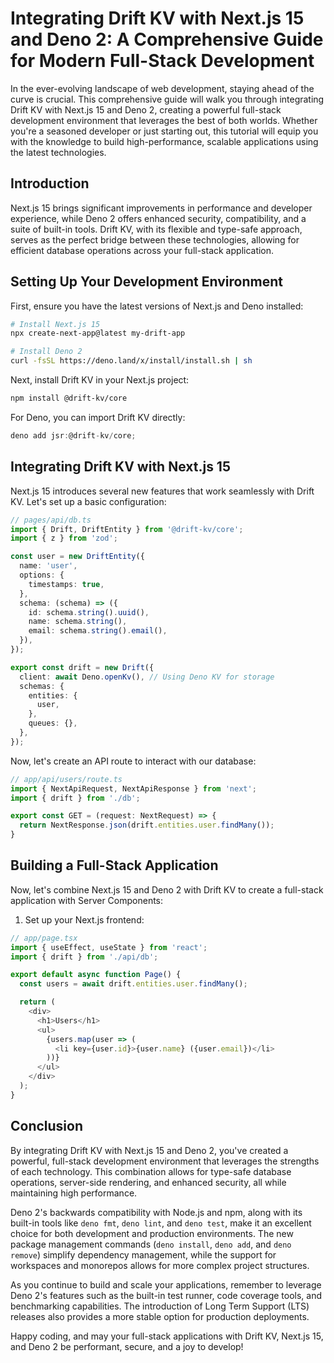 # Integrating Drift KV with Next.js 15 and Deno 2: A Comprehensive Guide for Modern Full-Stack Development

In the ever-evolving landscape of web development, staying ahead of the curve is crucial. This comprehensive guide will walk you through integrating Drift KV with Next.js 15 and Deno 2, creating a powerful full-stack development environment that leverages the best of both worlds. Whether you're a seasoned developer or just starting out, this tutorial will equip you with the knowledge to build high-performance, scalable applications using the latest technologies.

## Introduction

Next.js 15 brings significant improvements in performance and developer experience, while Deno 2 offers enhanced security, compatibility, and a suite of built-in tools. Drift KV, with its flexible and type-safe approach, serves as the perfect bridge between these technologies, allowing for efficient database operations across your full-stack application.

## Setting Up Your Development Environment

First, ensure you have the latest versions of Next.js and Deno installed:

```bash
# Install Next.js 15
npx create-next-app@latest my-drift-app

# Install Deno 2
curl -fsSL https://deno.land/x/install/install.sh | sh
```

Next, install Drift KV in your Next.js project:

```bash
npm install @drift-kv/core
```

For Deno, you can import Drift KV directly:

```typescript
deno add jsr:@drift-kv/core;
```

## Integrating Drift KV with Next.js 15

Next.js 15 introduces several new features that work seamlessly with Drift KV. Let's set up a basic configuration:

```typescript
// pages/api/db.ts
import { Drift, DriftEntity } from '@drift-kv/core';
import { z } from 'zod';

const user = new DriftEntity({
  name: 'user',
  options: {
    timestamps: true,
  },
  schema: (schema) => ({
    id: schema.string().uuid(),
    name: schema.string(),
    email: schema.string().email(),
  }),
});

export const drift = new Drift({
  client: await Deno.openKv(), // Using Deno KV for storage
  schemas: {
    entities: {
      user,
    },
    queues: {},
  },
});
```

Now, let's create an API route to interact with our database:

```typescript
// app/api/users/route.ts
import { NextApiRequest, NextApiResponse } from 'next';
import { drift } from './db';

export const GET = (request: NextRequest) => {
  return NextResponse.json(drift.entities.user.findMany());
}

```

## Building a Full-Stack Application

Now, let's combine Next.js 15 and Deno 2 with Drift KV to create a full-stack application with Server Components:

1. Set up your Next.js frontend:

```typescript
// app/page.tsx
import { useEffect, useState } from 'react';
import { drift } from './api/db';

export default async function Page() {
  const users = await drift.entities.user.findMany();

  return (
    <div>
      <h1>Users</h1>
      <ul>
        {users.map(user => (
          <li key={user.id}>{user.name} ({user.email})</li>
        ))}
      </ul>
    </div>
  );
}
```

## Conclusion

By integrating Drift KV with Next.js 15 and Deno 2, you've created a powerful, full-stack development environment that leverages the strengths of each technology. This combination allows for type-safe database operations, server-side rendering, and enhanced security, all while maintaining high performance.

Deno 2's backwards compatibility with Node.js and npm, along with its built-in tools like `deno fmt`, `deno lint`, and `deno test`, make it an excellent choice for both development and production environments. The new package management commands (`deno install`, `deno add`, and `deno remove`) simplify dependency management, while the support for workspaces and monorepos allows for more complex project structures.

As you continue to build and scale your applications, remember to leverage Deno 2's features such as the built-in test runner, code coverage tools, and benchmarking capabilities. The introduction of Long Term Support (LTS) releases also provides a more stable option for production deployments.

Happy coding, and may your full-stack applications with Drift KV, Next.js 15, and Deno 2 be performant, secure, and a joy to develop!
